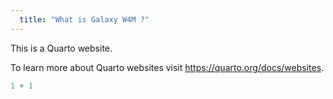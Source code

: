 ---
  title: "What is Galaxy W4M ?"
---

This is a Quarto website.

To learn more about Quarto websites visit <https://quarto.org/docs/websites>.

```{r}
1 + 1
```
